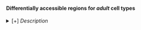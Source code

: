 #### Differentially accessible regions for *adult* cell types

<details><summary>[+] <i>Description</i></summary>

*Analysis details:*

- Under contruction

<!-- TO-DO: Rename clusters    -->
<!-- * lvl1 and lvl2 + Branches    -->
<!-- * vs rest of "region" (e.g. Whole brain, within OL...) or vs closest cluster (based on Seurat's tree) -->
<!-- * Split into down/up/up-exclussive For Motif analysis -->

<!-- * Devel clusters are not included  -->

*Columns:*

- Under contruction

<!-- - `clResolution`: ... -->
<!-- - ... (links to ...) -->
<!-- - `regionSet`: (links to Motif analysis) -->

<!-- ATAC cluster','Region','p-value','Average fold change','% of cells in the cluster with the region accessible','% cells from other clusters with the region accessible','Adjusted p-value','Nearest gene -->

Last update: 12 Jun 2020

[[Download table](downloads/other/tbl_DARs.txt.zip)]

</details>



<!-- ====== -->
<!-- <details> -->
<!--  <summary>TO DO</summary> -->

<!-- Columns that could be easily added:  -->
<!-- - Genes within 50bkp of RNA marker (boolean or list) -->
<!-- - Regulated by <tf/motif>? (might be too big, link to another table?) -->
<!-- - Link to UCSC, Link to scope -->

<!-- TODO: Add "selector" to choose which table to show:  -->

<!-- * This one (regions are duplicated) -->

<!-- * Simplified (e.g. each  pair of "region" and "cell type" appears only once, with the settings with max abs lFC) -->
<!-- </details> -->



<!-- # ```{r eval=FALSE} -->
<!-- # dar <- readRDS("/ddn1/vol1/staging/leuven/stg_00002/lcb/saibar/Projects/runs_cisTopic/20191216_adultPupa72_warpLDA/04_Markers/Seurat_markers_AdultClusters/seurat_AdultClusters_markers_cellType_wGenes.Rds") -->
<!-- #  -->
<!-- # darBranches <- readRDS("/ddn1/vol1/staging/leuven/stg_00002/lcb/saibar/Projects/runs_cisTopic/20191216_adultPupa72_warpLDA/04_Markers/Seurat_markers_BranchesAdult_4/seurat_BranchMarkers_markers_clType_wGenes.Rds") -->
<!-- # ``` -->
